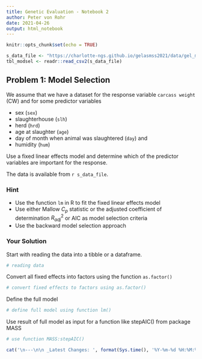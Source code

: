 ```yaml
---
title: Genetic Evaluation - Notebook 2
author: Peter von Rohr
date: 2021-04-26
output: html_notebook
---
```



```r
knitr::opts_chunk$set(echo = TRUE)
```

```r
s_data_file <- "https://charlotte-ngs.github.io/gelasmss2021/data/gel_model_sel_ex02.csv"
tbl_modsel <- readr::read_csv2(s_data_file)
```


## Problem 1: Model Selection
We assume that we have a dataset for the response variable `carcass weight` (CW) and for some predictor variables

* sex (`sex`)
* slaughterhouse (`slh`)
* herd (`hrd`)
* age at slaughter (`age`)
* day of month when animal was slaughtered (`day`) and
* humidity (`hum`)

Use a fixed linear effects model and determine which of the predictor variables are important for the response. 

The data is available from `r s_data_file`. 


### Hint
* Use the function `lm` in R to fit the fixed linear effects model
* Use either Mallow $C_p$ statistic or the adjusted coefficient of determination $R_{adj}^2$ or AIC as model selection criteria
* Use the backward model selection approach


### Your Solution
Start with reading the data into a tibble or a dataframe.

```r
# reading data

```

Convert all fixed effects into factors using the function `as.factor()`

```r
# convert fixed effects to factors using as.factor()

```

Define the full model 

```r
# define full model using function lm()

```

Use result of full model as input for a function like stepAIC() from package MASS

```r
# use function MASS:stepAIC()

```



 


```r
cat('\n---\n\n _Latest Changes: ', format(Sys.time(), '%Y-%m-%d %H:%M:%S'), ' (', Sys.info()['user'], ')_\n', sep = '')
```
 
